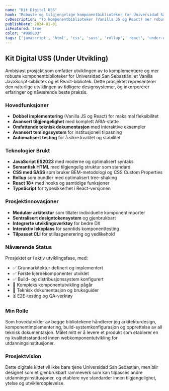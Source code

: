 ```yaml
---
name: "Kit Digital USS"
hook: "Robuste og tilgjengelige komponentbiblioteker for Universidad San Sebastián"
cvDescription: "To komponentbiblioteker (Vanilla JS og React) mer robuste og tilgjengelige. Utvikling av begge bibliotekene og teknisk dokumentasjon."
publishDate: 2024-01-01
isFeatured: true
color: "#990033"
tags: ['javascript', 'html', 'css', 'sass', 'rollup', 'react', 'under-utvikling']
---
```


## Kit Digital USS (Under Utvikling)

Ambisiøst prosjekt som omfatter utviklingen av to komplementære og mer robuste komponentbiblioteker for Universidad San Sebastián: et Vanilla JavaScript-bibliotek og et React-bibliotek. Dette prosjektet representerer den naturlige utviklingen av tidligere designsystemer, og inkorporerer erfaringer og nåværende beste praksis.

### Hovedfunksjoner

- **Dobbel implementering** (Vanilla JS og React) for maksimal fleksibilitet
- **Avansert tilgjengelighet** med komplett ARIA-støtte
- **Omfattende teknisk dokumentasjon** med interaktive eksempler
- **Avansert temingssystem** for institusjonell tilpasning
- **Automatisert testing** for å sikre kvalitet og stabilitet

### Teknologier Brukt

- **JavaScript ES2023** med moderne og optimalisert syntaks
- **Semantisk HTML** med tilgjengelig struktur som standard
- **CSS med SASS** som bruker BEM-metodologi og CSS Custom Properties
- **Rollup** som bundler med optimalisert tree-shaking
- **React 18+** med hooks og samtidige funksjoner
- **TypeScript** for typesikkerhet i React-versjonen

### Prosjektinnovasjoner

- **Modulær arkitektur** som tillater individuelle komponentimporter
- **Sentralisert designtokensystem** og gjenbrukbart
- **Integrerte utviklingsverktøy** for bedre DX
- **Interaktiv lekeplass** for sanntids komponenttesting
- **Tilpasset CLI** for stillasgenerering og vedlikehold

### Nåværende Status

Prosjektet er i aktiv utviklingsfase, med:
- ✅ Grunnarkitektur definert og implementert
- ✅ Første kjernekomponenter utviklet
- ✅ Build- og distribusjonssystem konfigurert
- 🔄 Kompleks komponentutvikling pågår
- 🔄 Teknisk dokumentasjon og bruksguider
- ⏳ E2E-testing og QA-verktøy

### Min Rolle

Som hovedutvikler av begge bibliotekene håndterer jeg arkitekturdesign, komponentimplementering, build-systemkonfigurasjon og opprettelse av all teknisk dokumentasjon. Målet mitt er å levere et produkt som etablerer en ny kvalitetsstandard innen webkomponentutvikling for utdanningsinstitusjoner.

### Prosjektvision

Dette digitale kittet vil ikke bare tjene Universidad San Sebastián, men blir designet som et gjenbrukbart rammeverk som kan tilpasses andre utdanningsinstitusjoner, og etablere nye standarder innen tilgjengelighet, ytelse og utvikleropplevelse.